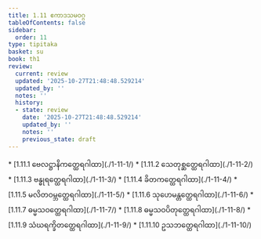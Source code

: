 ```yaml
---
title: 1.11 ဧကာဒသမဝဂ္ဂ
tableOfContents: false
sidebar:
  order: 11
type: tipitaka
basket: su
book: th1
review:
  current: review
  updated: '2025-10-27T21:48:48.529214'
  updated_by: ''
  notes: ''
  history:
  - state: review
    date: '2025-10-27T21:48:48.529214'
    updated_by: ''
    notes: ''
    previous_state: draft
---
```



<ReviewStatus review={frontmatter.review} showDetails={true} />

<HypothesisAnnotation frontmatter={frontmatter} />

<DynamicBreadcrumb />



<TableOfContents book="th1" section="1.11">
* [1.11.1 ဗေလဋ္ဌာနိကတ္ထေရဂါထာ](./1-11-1/)
* [1.11.2 သေတုစ္ဆတ္ထေရဂါထာ](./1-11-2/)
* [1.11.3 ဗန္ဓုရတ္ထေရဂါထာ](./1-11-3/)
* [1.11.4 ခိတကတ္ထေရဂါထာ](./1-11-4/)
* [1.11.5 မလိတဝမ္ဘတ္ထေရဂါထာ](./1-11-5/)
* [1.11.6 သုဟေမန္တတ္ထေရဂါထာ](./1-11-6/)
* [1.11.7 ဓမ္မသဝတ္ထေရဂါထာ](./1-11-7/)
* [1.11.8 ဓမ္မသဝပိတုတ္ထေရဂါထာ](./1-11-8/)
* [1.11.9 သံဃရက္ခိတတ္ထေရဂါထာ](./1-11-9/)
* [1.11.10 ဥသဘတ္ထေရဂါထာ](./1-11-10/)
</TableOfContents>